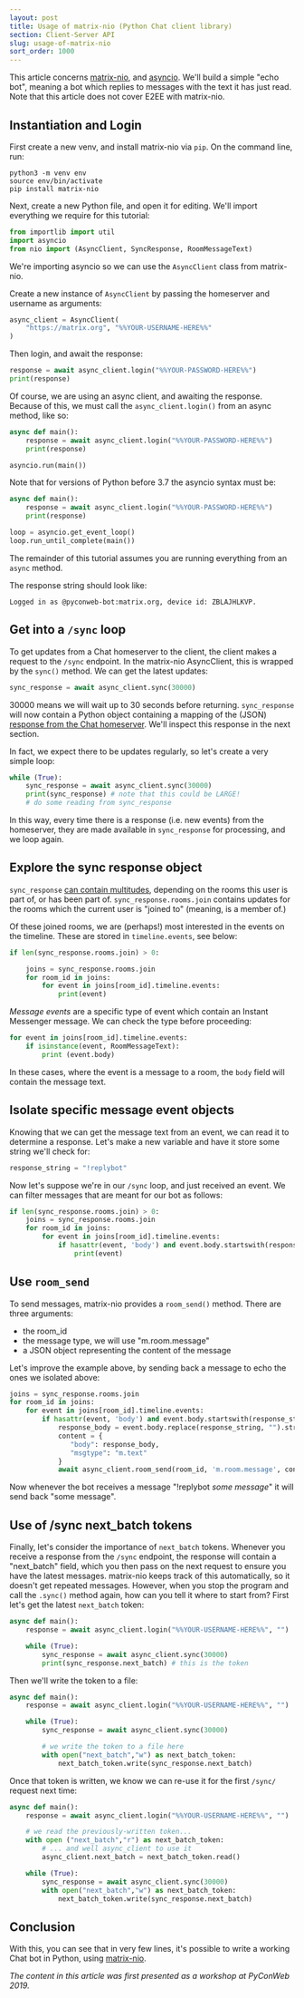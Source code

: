 ```yaml
---
layout: post
title: Usage of matrix-nio (Python Chat client library)
section: Client-Server API
slug: usage-of-matrix-nio
sort_order: 1000
---
```


This article concerns [matrix-nio](https://github.com/poljar/matrix-nio), and [asyncio](https://docs.python.org/3/library/asyncio.html). We'll build a simple "echo bot", meaning a bot which replies to messages with the text it has just read. Note that this article does not cover E2EE with matrix-nio.

## Instantiation and Login

First create a new venv, and install matrix-nio via `pip`. On the command line, run:

```shell
python3 -m venv env
source env/bin/activate
pip install matrix-nio
```

Next, create a new Python file, and open it for editing. We'll import everything we require for this tutorial:

```python
from importlib import util
import asyncio
from nio import (AsyncClient, SyncResponse, RoomMessageText)
```

We're importing asyncio so we can use the `AsyncClient` class from matrix-nio.

Create a new instance of `AsyncClient` by passing the homeserver and username as arguments:

```python
async_client = AsyncClient(
    "https://matrix.org", "%%YOUR-USERNAME-HERE%%"
)
```

Then login, and await the response:

```python
response = await async_client.login("%%YOUR-PASSWORD-HERE%%")
print(response)
```

Of course, we are using an async client, and awaiting the response. Because of this, we must call the `async_client.login()` from an async method, like so:

```python
async def main():
    response = await async_client.login("%%YOUR-PASSWORD-HERE%%")
    print(response)

asyncio.run(main())
```

Note that for versions of Python before 3.7 the asyncio syntax must be:

```python
async def main():
    response = await async_client.login("%%YOUR-PASSWORD-HERE%%")
    print(response)

loop = asyncio.get_event_loop()
loop.run_until_complete(main())
```

The remainder of this tutorial assumes you are running everything from an `async` method.

The response string should look like:

```shell
Logged in as @pyconweb-bot:matrix.org, device id: ZBLAJHLKVP.
```

## Get into a `/sync` loop

To get updates from a Chat homeserver to the client, the client makes a request to the `/sync` endpoint. In the matrix-nio AsyncClient, this is wrapped by the `sync()` method. We can get the latest updates:

```python
sync_response = await async_client.sync(30000)
```

30000 means we will wait up to 30 seconds before returning. `sync_response` will now contain a Python object containing a mapping of the (JSON) [response from the Chat homeserver](https://matrix.org/docs/spec/client_server/latest#get-matrix-client-r0-sync). We'll inspect this response in the next section.

In fact, we expect there to be updates regularly, so let's create a very simple loop:

```python
while (True):
    sync_response = await async_client.sync(30000)
    print(sync_response) # note that this could be LARGE!
    # do some reading from sync_response
```

In this way, every time there is a response (i.e. new events) from the homeserver, they are made available in `sync_response` for processing, and we loop again.

## Explore the sync response object

`sync_response` [can contain multitudes](https://matrix.org/docs/spec/client_server/latest#get-matrix-client-r0-sync), depending on the rooms this user is part of, or has been part of. `sync_response.rooms.join` contains updates for the rooms which the current user is "joined to" (meaning, is a member of.)

Of these joined rooms, we are (perhaps!) most interested in the events on the timeline. These are stored in `timeline.events`, see below:

```python
if len(sync_response.rooms.join) > 0:

    joins = sync_response.rooms.join
    for room_id in joins:
        for event in joins[room_id].timeline.events:
            print(event)
```

*Message events* are a specific type of event which contain an Instant Messenger message. We can check the type before proceeding:

```python
for event in joins[room_id].timeline.events:
    if isinstance(event, RoomMessageText):
        print (event.body)
```

In these cases, where the event is a message to a room, the `body` field will contain the message text.

## Isolate specific message event objects

Knowing that we can get the message text from an event, we can read it to determine a response. Let's make a new variable and have it store some string we'll check for:

```python
response_string = "!replybot"
```

Now let's suppose we're in our `/sync` loop, and just received an event. We can filter messages that are meant for our bot as follows:

```python
if len(sync_response.rooms.join) > 0:
    joins = sync_response.rooms.join
    for room_id in joins:
        for event in joins[room_id].timeline.events:
            if hasattr(event, 'body') and event.body.startswith(response_string):
                print(event)
```

## Use `room_send`

To send messages, matrix-nio provides a `room_send()` method. There are three arguments:

* the room_id
* the message type, we will use "m.room.message"
* a JSON object representing the content of the message

Let's improve the example above, by sending back a message to echo the ones we isolated above:

```python
joins = sync_response.rooms.join
for room_id in joins:
    for event in joins[room_id].timeline.events:
        if hasattr(event, 'body') and event.body.startswith(response_string):
            response_body = event.body.replace(response_string, "").strip()
            content = {
               "body": response_body,
               "msgtype": "m.text"
            }
            await async_client.room_send(room_id, 'm.room.message', content)
```

Now whenever the bot receives a message "!replybot *some message*" it will send back "some message".

## Use of /sync next_batch tokens

Finally, let's consider the importance of `next_batch` tokens. Whenever you receive a response from the `/sync` endpoint, the response will contain a "next_batch" field, which you then pass on the next request to ensure you have the latest messages. matrix-nio keeps track of this automatically, so it doesn't get repeated messages. However, when you stop the program and call the `.sync()` method again, how can you tell it where to start from? First let's get the latest `next_batch` token:

```python
async def main():
    response = await async_client.login("%%YOUR-USERNAME-HERE%%", "")

    while (True):
        sync_response = await async_client.sync(30000)
        print(sync_response.next_batch) # this is the token
```

Then we'll write the token to a file:

```python
async def main():
    response = await async_client.login("%%YOUR-USERNAME-HERE%%", "")

    while (True):
        sync_response = await async_client.sync(30000)

        # we write the token to a file here
        with open("next_batch","w") as next_batch_token:
            next_batch_token.write(sync_response.next_batch)
```

Once that token is written, we know we can re-use it for the first `/sync/` request next time:

```python
async def main():
    response = await async_client.login("%%YOUR-USERNAME-HERE%%", "")

    # we read the previously-written token...
    with open ("next_batch","r") as next_batch_token:
        # ... and well async_client to use it
        async_client.next_batch = next_batch_token.read()

    while (True):
        sync_response = await async_client.sync(30000)
        with open("next_batch","w") as next_batch_token:
            next_batch_token.write(sync_response.next_batch)
```

## Conclusion

With this, you can see that in very few lines, it's possible to write a working Chat bot in Python, using [matrix-nio](https://github.com/poljar/matrix-nio).

*The content in this article was first presented as a workshop at PyConWeb 2019.*
